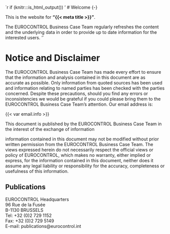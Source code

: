 `r if (knitr:::is_html_output()) '
# Welcome {-}

This is the website for __"{{< meta title  >}}"__.


The EUROCONTROL Business Case Team regularly refreshes the content and the underlying data
in order to provide up to date information for the interested users.
'`

# Notice and Disclaimer {-}

The EUROCONTROL Business Case Team has made every effort to ensure that the information and analysis contained in this document are as accurate as possible. Only information from quoted sources has been used
and information relating to named parties has been checked with the parties concerned. Despite these
precautions, should you find any errors or inconsistencies we would be grateful if you could please bring them to
the EUROCONTROL Business Case Team’s attention. Our email address is:

{{< var email.info >}}

This document is published by the EUROCONTROL Business Case Team in the interest of the exchange of
information

information contained in this document may not be modified without prior written permission from the
EUROCONTROL Business Case Team.
The views expressed herein do not necessarily respect the official views or policy of EUROCONTROL, which
makes no warranty, either implied or express, for the information contained in this document, neither does it
assume any legal liability or responsibility for the accuracy, completeness or usefulness of this information.




## Publications {-}

| EUROCONTROL Headquarters
| 96 Rue de la Fusée
| B-1130 BRUSSELS
| Tel: +32 (0)2 729 1152
| Fax: +32 (0)2 729 5149
| E-mail: publications@eurocontrol.int